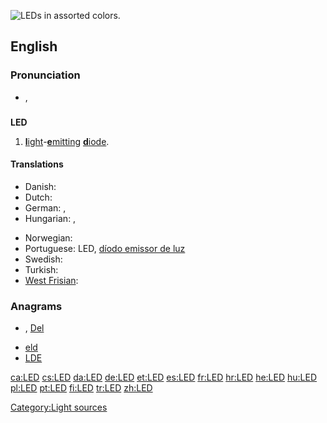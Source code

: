 {{wikipedia}}
[[Image:LEDs.jpg|thumb|right|LEDs in assorted colors.]]
{{also|led}}
==English==

===Pronunciation===
* {{IPA|/ɛl.iː.ˈdiː/}}, {{SAMPA|/eL.i:."di/}}

==={{initialism}}===
'''LED'''

# [[light|'''l'''ight]]-[[emit|'''e'''mitting]] [[diode|'''d'''iode]].

====Translations====
{{trans-top|light-emitting diode}}
* Danish: {{t|da|lysdiode|c}}
* Dutch: {{t+|nl|led|m}}
* German: {{t+|de|LED}}, {{t+|de|Leuchtdiode}}
* Hungarian: {{t+|hu|LED}}, {{t-|hu|fénykibocsátó dióda}}
{{trans-mid}}
* Norwegian: {{t|no|lysdiode|c}}
* Portuguese: LED, [[díodo emissor de luz]]
* Swedish: {{t|sv|lysdiod|c}}
* Turkish: {{t|tr|ışık yayan ikizuç}}
* [[West Frisian]]: {{t+|fy|dioade-lampke|n|xs=West Frisian}}
{{trans-bottom}}

===Anagrams===
* {{alphagram|[[del#English|del]]}} , [[Del#English|Del]]
* [[eld#English|eld]]
* [[LDE#English|LDE]]


[[Category:Light sources]]

[[ca:LED]]
[[cs:LED]]
[[da:LED]]
[[de:LED]]
[[et:LED]]
[[es:LED]]
[[fr:LED]]
[[hr:LED]]
[[he:LED]]
[[hu:LED]]
[[pl:LED]]
[[pt:LED]]
[[fi:LED]]
[[tr:LED]]
[[zh:LED]]